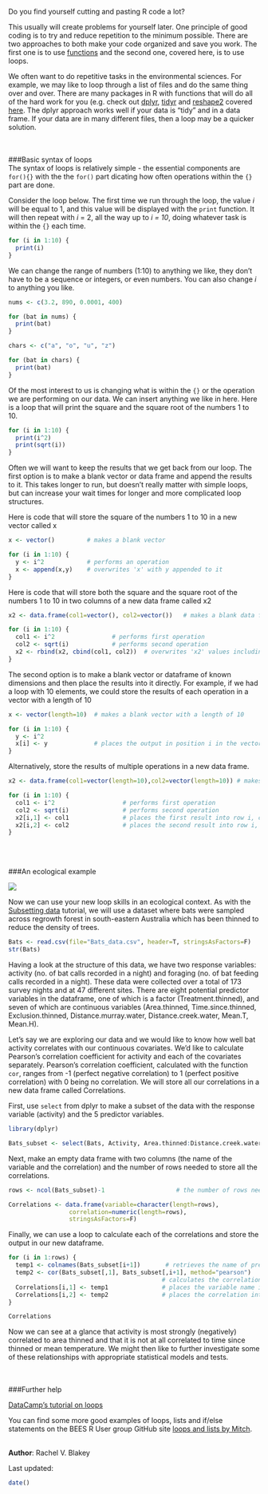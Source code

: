 Do you find yourself cutting and pasting R code a lot? 

This usually will create problems for yourself later.  One principle of good coding is to try and reduce repetition to the minimum possible. There are two approaches to both make your code organized and save you work. The first one is to use   [functions](http://environmentalcomputing.net/writing-simple-functions/) and the second one, covered here, is to use loops.  

We often want to do repetitive tasks in the environmental sciences. For example, we may like to loop through a list of files and do the same thing over and over. There are many packages in R with functions that will do all of the hard work for you (e.g. check out [dplyr](https://cran.r-project.org/web/packages/dplyr/index.html), [tidyr](https://blog.rstudio.org/2014/07/22/introducing-tidyr/) and [reshape2](https://cran.r-project.org/web/packages/reshape2/) covered [here](http://environmentalcomputing.net/data-manipulation/). The dplyr approach works well if your data is "tidy" and in a data frame. If your data are in many different files, then a loop may be a quicker solution.  
<br><br>

###Basic syntax of loops
<br>
The syntax of loops is relatively simple - the essential components are `for(){}` with the the `for()` part dicating how often operations within the `{}` part are done.

Consider the loop below. The first time we run through the loop, the value *i* will be equal to 1, and this value will be displayed with the `print` function. It will then repeat with *i* = 2, all the way up to *i = 10*, doing whatever task is within the `{}` each time.

```{r}
for (i in 1:10) {
  print(i)
}
```

We can change the range of numbers (1:10) to anything we like, they don't have to be a sequence or integers, or even numbers. You can also change *i* to anything you like.

```{r}
nums <- c(3.2, 890, 0.0001, 400)

for (bat in nums) {
  print(bat)
}

chars <- c("a", "o", "u", "z")

for (bat in chars) {
  print(bat)
}
```

Of the most interest to us is changing what is within the `{}` or the operation we are performing on our data. We can insert anything we like in here. Here is a loop that will print the square and the square root of the numbers 1 to 10.

```{r,eval=F}
for (i in 1:10) {
  print(i^2)
  print(sqrt(i))
}
```

Often we will want to keep the results that we get back from our loop. The first option is to make a blank vector or data frame and append the results to it. This takes longer to run, but doesn't really matter with simple loops, but can increase your wait times for longer and more complicated loop structures.

Here is code that will store the square of the numbers 1 to 10 in a new vector called x

```{r}
x <- vector()         # makes a blank vector

for (i in 1:10) {
  y <- i^2            # performs an operation 
  x <- append(x,y)    # overwrites 'x' with y appended to it
}
```

Here is code that will store both the square and the square root of the numbers 1 to 10 in two columns of a new data frame called x2

```{r}
x2 <- data.frame(col1=vector(), col2=vector())   # makes a blank data frame with two columns

for (i in 1:10) {
  col1 <- i^2                # performs first operation
  col2 <- sqrt(i)            # performs second operation 
  x2 <- rbind(x2, cbind(col1, col2))  # overwrites 'x2' values including the new row
}
```


The second option is to make a blank vector or dataframe of known dimensions and then place the results into it directly. For example, if we had a loop with 10 elements, we could store the results of each operation in a vector with a length of 10

```{r}
x <- vector(length=10)  # makes a blank vector with a length of 10

for (i in 1:10) {
  y <- i^2             
  x[i] <- y             # places the output in position i in the vector x
}

```

Alternatively, store the results of multiple operations in a new data frame.

```{r}

x2 <- data.frame(col1=vector(length=10),col2=vector(length=10)) # makes a blank data frame with two columns and 10 rows

for (i in 1:10) {
  col1 <- i^2                   # performs first operation
  col2 <- sqrt(i)               # performs second operation 
  x2[i,1] <- col1               # places the first result into row i, column 1
  x2[i,2] <- col2               # places the second result into row i, column 2
}
```
<br><br>

###An ecological example
<br>

![](Subsetting_data_image.jpg)

Now we can use your new loop skills in an ecological context. As with the [Subsetting data](http://environmentalcomputing.net/subsetting-data/) tutorial, we will use a dataset where bats were sampled across regrowth forest in south-eastern Australia which has been thinned to reduce the density of trees. 

```{r}
Bats <- read.csv(file="Bats_data.csv", header=T, stringsAsFactors=F)
str(Bats)
```

Having a look at the structure of this data, we have two response variables: activity (no. of bat calls recorded in a night) and foraging (no. of bat feeding calls recorded in a night). These data were collected over a total of 173 survey nights and at 47 different sites. There are eight potential predictor variables in the dataframe, one of which is a factor (Treatment.thinned), and seven of which are continuous variables (Area.thinned, Time.since.thinned, Exclusion.thinned, Distance.murray.water, Distance.creek.water, Mean.T, Mean.H). 

Let's say we are exploring our data and we would like to know how well bat activity correlates with our continuous covariates. We'd like to calculate Pearson's correlation coefficient for activity and each of the covariates separately. Pearson's correlation coefficient, calculated with the function `cor`, ranges from -1 (perfect negative correlation) to 1 (perfect positive correlation) with 0 being no correlation. We will store all our correlations in a new data frame called Correlations.

First, use `select` from dplyr to make a subset of the data with the response variable (activity) and the 5 predictor variables.

```{r,warning=F,message=F}
library(dplyr)

Bats_subset <- select(Bats, Activity, Area.thinned:Distance.creek.water)
```

Next, make an empty data frame with two columns (the name of the variable and the correlation) and the number of rows needed to store all the correlations.

```{r}
rows <- ncol(Bats_subset)-1                    # the number of rows needed in our output dataframe

Correlations <- data.frame(variable=character(length=rows), 
                 correlation=numeric(length=rows), 
                 stringsAsFactors=F)       
```

Finally, we can use a loop to calculate each of the correlations and store the output in our new dataframe.

```{r}
for (i in 1:rows) {
  temp1 <- colnames(Bats_subset[i+1])       # retrieves the name of predictor variable
  temp2 <- cor(Bats_subset[,1], Bats_subset[,i+1], method="pearson")
                                           # calculates the correlation between activity and predictor variable
  Correlations[i,1] <- temp1               # places the variable name into row i, column 1
  Correlations[i,2] <- temp2               # places the correlation into row i, column 2
}
```

```{r,echo=F}
Correlations
```

Now we can see at a glance that activity is most strongly (negatively) correlated to area thinned and that it is not at all correlated to time since thinned or mean temperature. We might then like to further investigate some of these relationships with appropriate statistical models and tests.  
<br><br>

###Further help
<br>

[DataCamp's tutorial on loops](https://www.datacamp.com/community/tutorials/tutorial-on-loops-in-r#gs.8KE0Nx4)

You can find some more good examples of loops, lists and if/else statements on the BEES R User group GitHub site [loops and lists by Mitch](https://github.com/mitchest/BEES-ecocomp/blob/master/introToLoops.R).
<br><br>

**Author**: Rachel V. Blakey

Last updated:
```{r,echo=F}
date()
```

